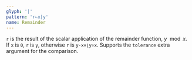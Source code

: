 ```yaml
---
glyph: '|'
pattern: 'r←x|y'
name: Remainder
---
```


`r` is the result of the scalar application of the remainder function, $y \mod x$. If `x` is `0`, `r` is `y`, otherwise `r` is `y-x×⌊y÷x`. Supports the `tolerance` extra argument for the comparison.